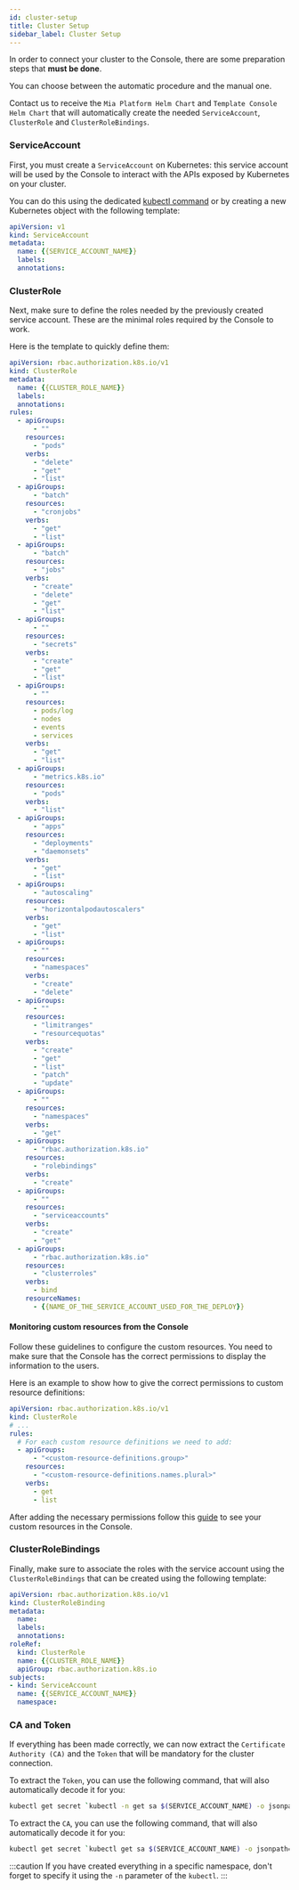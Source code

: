 ```yaml
---
id: cluster-setup
title: Cluster Setup
sidebar_label: Cluster Setup
---
```



In order to connect your cluster to the Console, there are some preparation steps that **must be done**.

You can choose between the automatic procedure and the manual one.

<Tabs queryString="type">
  <TabItem value="automatic" label="Automatic" default>

  Contact us to receive the `Mia Platform Helm Chart` and `Template Console Helm Chart` that will automatically create the needed `ServiceAccount`, `ClusterRole` and `ClusterRoleBindings`.
      
  </TabItem>
  <TabItem value="manual" label="Manual" lazy>

  ### ServiceAccount

  First, you must create a `ServiceAccount` on Kubernetes: this service account will be used by the Console to interact with the APIs exposed by Kubernetes on your cluster.

  You can do this using the dedicated [kubectl command](https://jamesdefabia.github.io/docs/user-guide/kubectl/kubectl_create_serviceaccount/) or by creating a new Kubernetes object with the following template:

  ```yaml
  apiVersion: v1
  kind: ServiceAccount
  metadata:
    name: {{SERVICE_ACCOUNT_NAME}}
    labels:
    annotations:
  ```

  ### ClusterRole

  Next, make sure to define the roles needed by the previously created service account. 
  These are the minimal roles required by the Console to work.

  Here is the template to quickly define them:

  ```yaml
  apiVersion: rbac.authorization.k8s.io/v1
  kind: ClusterRole
  metadata:
    name: {{CLUSTER_ROLE_NAME}}
    labels:
    annotations:
  rules:
    - apiGroups:
        - ""
      resources:
        - "pods"
      verbs:
        - "delete"
        - "get"
        - "list"
    - apiGroups:
        - "batch"
      resources:
        - "cronjobs"
      verbs:
        - "get"
        - "list"
    - apiGroups:
        - "batch"
      resources:
        - "jobs"
      verbs:
        - "create"
        - "delete"
        - "get"
        - "list"
    - apiGroups:
        - ""
      resources:
        - "secrets"
      verbs:
        - "create"
        - "get"
        - "list"
    - apiGroups:
        - ""
      resources:
        - pods/log
        - nodes
        - events
        - services
      verbs:
        - "get"
        - "list"
    - apiGroups:
        - "metrics.k8s.io"
      resources:
        - "pods"
      verbs:
        - "list"
    - apiGroups:
        - "apps"
      resources:
        - "deployments"
        - "daemonsets"
      verbs:
        - "get"
        - "list"
    - apiGroups:
        - "autoscaling"
      resources:
        - "horizontalpodautoscalers"
      verbs:
        - "get"
        - "list"
    - apiGroups:
        - ""
      resources:
        - "namespaces"
      verbs:
        - "create"
        - "delete"
    - apiGroups:
        - ""
      resources:
        - "limitranges"
        - "resourcequotas"
      verbs:
        - "create"
        - "get"
        - "list"
        - "patch"
        - "update"
    - apiGroups:
        - ""
      resources:
        - "namespaces"
      verbs:
        - "get"
    - apiGroups:
        - "rbac.authorization.k8s.io"
      resources:
        - "rolebindings"
      verbs:
        - "create"
    - apiGroups:
        - ""
      resources:
        - "serviceaccounts"
      verbs:
        - "create"
        - "get"
    - apiGroups:
        - "rbac.authorization.k8s.io"
      resources:
        - "clusterroles"
      verbs:
        - bind
      resourceNames:
        - {{NAME_OF_THE_SERVICE_ACCOUNT_USED_FOR_THE_DEPLOY}}
  ```

  #### Monitoring custom resources from the Console

  Follow these guidelines to configure the custom resources. 
  You need to make sure that the Console has the correct permissions 
  to display the information to the users.

  Here is an example to show how to give the correct permissions to custom resource definitions:
  
  ```yaml
  apiVersion: rbac.authorization.k8s.io/v1
  kind: ClusterRole
  # ...
  rules:
    # For each custom resource definitions we need to add:
    - apiGroups:
        - "<custom-resource-definitions.group>"
      resources:
        - "<custom-resource-definitions.names.plural>"
      verbs:
        - get
        - list
  ```

  After adding the necessary permissions follow this [guide](/console/design-your-projects/custom-resources/custom-resources.md) to see your custom resources in the Console.

  ### ClusterRoleBindings

  Finally, make sure to associate the roles with the service account using the `ClusterRoleBindings` that can be created using the following template:

  ```yaml
  apiVersion: rbac.authorization.k8s.io/v1
  kind: ClusterRoleBinding
  metadata:
    name: 
    labels:
    annotations:
  roleRef:
    kind: ClusterRole
    name: {{CLUSTER_ROLE_NAME}}
    apiGroup: rbac.authorization.k8s.io
  subjects:
  - kind: ServiceAccount
    name: {{SERVICE_ACCOUNT_NAME}}
    namespace:
  ```

  </TabItem>
</Tabs>

### CA and Token

If everything has been made correctly, we can now extract the `Certificate Authority (CA)` and the `Token` that will be mandatory for the cluster connection.

To extract the `Token`, you can use the following command, that will also automatically decode it for you:

```sh
kubectl get secret `kubectl -n get sa $(SERVICE_ACCOUNT_NAME) -o jsonpath='{.secrets[0].name}'` -o jsonpath='{.data.token}' | base64 -d
```

To extract the `CA`, you can use the following command, that will also automatically decode it for you:

```sh
kubectl get secret `kubectl get sa $(SERVICE_ACCOUNT_NAME) -o jsonpath='{.secrets[0].name}'` -o jsonpath="{.data['ca\.crt']}" | base64 -d
```

:::caution
If you have created everything in a specific namespace, don't forget to specify it using the `-n` parameter of the `kubectl`.
:::
